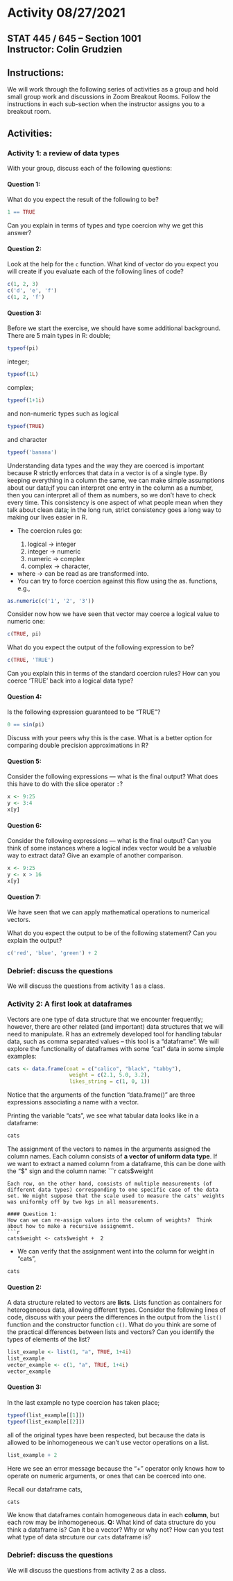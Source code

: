 # Activity 08/27/2021

## STAT 445 / 645 -- Section 1001 <br> Instructor: Colin Grudzien<br>

## Instructions:
We will work through the following series of activities as a group and hold small group work and discussions in Zoom Breakout Rooms.  Follow the instructions in each sub-section when the instructor assigns you to a breakout room.

## Activities:


### Activity 1: a review of data types

With your group, discuss each of the following questions:

#### Question 1: 
What do you expect the result of the following to be?

```r
1 == TRUE
```
Can you explain in terms of types and type coercion why we get this answer?


#### Question 2: 
Look at the help for the `c` function. What kind of vector do you expect you will create if you evaluate each of the following lines of code?
```r
c(1, 2, 3)
c('d', 'e', 'f')
c(1, 2, 'f')
```


#### Question 3:

Before we start the exercise, we should have some additional background. There are 5 main types in R: double;

```r
typeof(pi)
```

integer;
```r
typeof(1L)
```

complex;
```r
typeof(1+1i)
```

and non-numeric types such as logical 
```r
typeof(TRUE)
```

and character
```r
typeof('banana')
```

Understanding data types and the way they are coerced is important because R strictly enforces that data in a vector is of a single type. By keeping everything in a column the same, we can make simple assumptions about our data;if you can interpret one entry in the column as a number, then you can interpret all of them as numbers, so we don’t have to check every time.   This consistency is one aspect of what people mean when they talk about clean data; in the long run, strict consistency goes a long way to making our lives easier in R.

<ul>
  <li> The coercion rules go: </li>
  <ol>
    <li> logical -> integer</li> 
    <li> integer -> numeric </li>
    <li> numeric -> complex </li>
    <li> complex -> character,</li>
  </ol>
  <li> where -> can be read as are transformed into.</li> 
  <li>You can try to force coercion against this flow using the as. functions, e.g.,</li>
</ul>

```r
as.numeric(c('1', '2', '3'))
```  

Consider now how we have seen that vector may coerce a logical value to numeric one:

```r
c(TRUE, pi)
```

What do you expect the output of the following expression to be?

```r
c(TRUE, 'TRUE')
```

Can you explain this in terms of the standard coercion rules?  How can you coerce 'TRUE' back into a logical data type?


#### Question 4:


Is the following expression guaranteed to be "TRUE"?

```r
0 == sin(pi)
```
Discuss with your peers why this is the case.  What is a better option for comparing double precision approximations in R?


#### Question 5:
Consider the following expressions --- what is the final output?  What does this have to do with the slice operator ```:```?

```r
x <- 9:25
y <- 3:4
x[y]
```

#### Question 6:

Consider the following expressions --- what is the final output?  Can you think of some instances where a logical index vector would be a valuable way to extract data?  Give an example of another comparison.

```r
x <- 9:25
y <- x > 16
x[y]
```


#### Question 7:

We have seen that we can apply mathematical operations to numerical vectors. 

What do you expect the output to be of the following statement?  Can you explain the output?

```r
c('red', 'blue', 'green') + 2
```

### Debrief: discuss the questions
We will discuss the questions from activity 1 as a class.


### Activity 2: A first look at dataframes
Vectors are one type of data structure that we encounter frequently; however, there are other related (and important) data structures that we will need to manipulate.  R has an extremely developed tool for handling tabular data, such as comma separated values -- this tool is a "dataframe".  We will explore the functionality of dataframes with some "cat" data in some simple examples:
```r
cats <- data.frame(coat = c("calico", "black", "tabby"), 
                    weight = c(2.1, 5.0, 3.2), 
                    likes_string = c(1, 0, 1))
```
Notice that the arguments of the function "data.frame()" are three expressions associating a name with a vector.


Printing the variable "cats", we see what tabular data looks like in a dataframe:
```r
cats
```

The assignment of the vectors to names in the arguments assigned the column names. Each column consists of **a vector of uniform data type**.  If we want to extract a named column from a dataframe, this can be done with the "$" sign and the column name:
```r
cats$weight
```
Each row, on the other hand, consists of multiple measurements (of different data types) corresponding to one specific case of the data set. We might suppose that the scale used to measure the cats' weights was uniformly off by two kgs in all measurements.  

#### Question 1:
How can we can re-assign values into the column of weights?  Think about how to make a recursive assignemnt.
```r
cats$weight <- cats$weight +  2
```

* We can verify that the assignment went into the column for weight in "cats",

```r
cats
```


#### Question 2:
A data structure related to vectors are **lists**.  Lists function as containers for heterogeneous data, allowing different types.  Consider the following lines of code, discuss with your peers the differences in the output from the ```list()``` function and the constructor function ```c()```.  What do you think are some of the practical differences between lists and vectors?  Can you identify the types of elements of the list?

```r
list_example <- list(1, "a", TRUE, 1+4i)
list_example
vector_example <- c(1, "a", TRUE, 1+4i)
vector_example
```

#### Question 3:

In the last example no type coercion has taken place; 
```r
typeof(list_example[[1]])
typeof(list_example[[2]])
```
all of the original types have been respected, but because the data is allowed to be inhomogeneous we can't use vector operations on a list.
```r
list_example + 2
```
Here we see an error message because the "+" operator only knows how to operate on numeric arguments, or ones that can be coerced into one.


Recall our dataframe cats,
```r
cats
```
We know that dataframes contain homogeneous data in each <b>column</b>, but each row may be inhomogeneous.
**Q:** What kind of data structure do you think a dataframe is? Can it be a vector? Why or why not?  How can you test what type of data strcuture our ```cats``` dataframe is?


### Debrief: discuss the questions
We will discuss the questions from activity 2 as a class.

